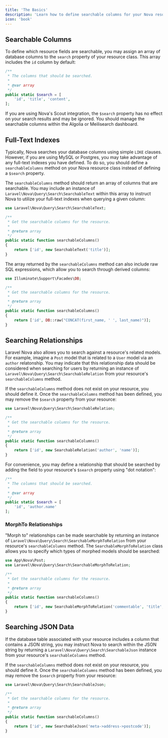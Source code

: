 ```yaml
---
title: 'The Basics'
description: 'Learn how to define searchable columns for your Nova resources.'
icon: 'book'
---
```


## Searchable Columns

To define which resource fields are searchable, you may assign an array of database columns to the `search` property of your resource class. This array includes the `id` column by default:

```php
/**
 * The columns that should be searched.
 *
 * @var array
 */
public static $search = [
    'id', 'title', 'content',
];
```

<Note>

If you are using Nova's Scout integration, the `$search` property has no effect on your search results and may be ignored. You should manage the searchable columns within the Algolia or Meilisearch dashboard.
</Note>

## Full-Text Indexes

Typically, Nova searches your database columns using simple `LIKE` clauses. However, if you are using MySQL or Postgres, you may take advantage of any full-text indexes you have defined. To do so, you should define a `searchableColumns` method on your Nova resource class instead of defining a `$search` property.

The `searchableColumns` method should return an array of columns that are searchable. You may include an instance of `Laravel\Nova\Query\Search\SearchableText` within this array to instruct Nova to utilize your full-text indexes when querying a given column:

```php
use Laravel\Nova\Query\Search\SearchableText;

/**
 * Get the searchable columns for the resource.
 *
 * @return array
 */
public static function searchableColumns()
{
    return ['id', new SearchableText('title')];
}
```

The array returned by the `searchableColumns` method can also include raw SQL expressions, which allow you to search through derived columns:

```php
use Illuminate\Support\Facades\DB;

/**
 * Get the searchable columns for the resource.
 *
 * @return array
 */
public static function searchableColumns()
{
    return ['id', DB::raw("CONCAT(first_name, ' ', last_name)")];
}
```

## Searching Relationships

Laravel Nova also allows you to search against a resource's related models. For example, imagine a `Post` model that is related to a `User` model via an `author` relatonship. You may indicate that this relationship data should be considered when searching for users by returning an instance of `Laravel\Nova\Query\Search\SearchableRelation` from your resource's `searchableColumns` method.

If the `searchableColumns` method does not exist on your resource, you should define it. Once the `searchableColumns` method has been defined, you may remove the `$search` property from your resource:

```php
use Laravel\Nova\Query\Search\SearchableRelation;

/**
 * Get the searchable columns for the resource.
 *
 * @return array
 */
public static function searchableColumns()
{
    return ['id', new SearchableRelation('author', 'name')];
}
```

For convenience, you may define a relationship that should be searched by adding the field to your resource's `$search` property using "dot notation":

```php
/**
 * The columns that should be searched.
 *
 * @var array
 */
public static $search = [
    'id', 'author.name'
];
```

### MorphTo Relationships

"Morph to" relationships can be made searchable by returning an instance of `Laravel\Nova\Query\Search\SearchableMorphToRelation` from your resource's `searchableColumns` method. The `SearchableMorphToRelation` class allows you to specify which types of morphed models should be searched:

```php
use App\Nova\Post;
use Laravel\Nova\Query\Search\SearchableMorphToRelation;

/**
 * Get the searchable columns for the resource.
 *
 * @return array
 */
public static function searchableColumns()
{
    return ['id', new SearchableMorphToRelation('commentable', 'title', [Post::class])];
}
```

## Searching JSON Data

If the database table associated with your resource includes a column that contains a JSON string, you may instruct Nova to search within the JSON string by returning a `Laravel\Nova\Query\Search\SearchableJson` instance from your resource's `searchableColumns` method.

If the `searchableColumns` method does not exist on your resource, you should define it. Once the `searchableColumns` method has been defined, you may remove the `$search` property from your resource:

```php
use Laravel\Nova\Query\Search\SearchableJson;

/**
 * Get the searchable columns for the resource.
 *
 * @return array
 */
public static function searchableColumns()
{
    return ['id', new SearchableJson('meta->address->postcode')];
}
```
